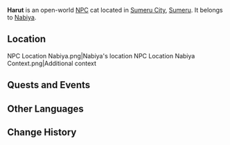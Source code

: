 {{Character Infobox
|name             = Harut
|type             = Open-World NPC
|group            = Cat NPCs
|image            = <!-- NPC Harut.png --><!-- Might be either the black or white cat -->
|region           = Sumeru
|location         = Sumeru
|affiliation      = 
|title            = 
}}
'''Harut''' is an open-world [[NPC]] cat located in [[Sumeru City]], [[Sumeru]]. It belongs to [[Nabiya]].

==Location==
<gallery>
NPC Location Nabiya.png|Nabiya's location
NPC Location Nabiya Context.png|Additional context
</gallery>
<!--
==Profile==
''(To be added.)''

===Appearance===
''(To be added.)''
-->
==Quests and Events==
{{Quests and Events}}
<!--
==Dialogue==

==Trivia==
-->
==Other Languages==
{{Other Languages
|default_hidden = 1
|en      = Harut
|zhs     = 哈鲁特
|zhs_rm  = Hālǔtè
|zht     = 哈魯特
|zht_rm  = Hālǔtè
|ja      = ハールート
|ja_rm   = Haaruuto
|ko      = 하루트
|es      = Harut
|fr      = Harut
|ru      = Харут
|th      = Harut
|vi      = Harut
|de      = Harut
|id      = Harut
|pt      = Harut
|tr      = Harut
|it      = Harut
}}

==Change History==
{{Change History|3.0}}
<!--
==References==
{{Reflist}}
-->